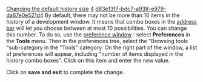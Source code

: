 [[Property:title|Changing the default history size]]
[[Property:weight|4]]
[[Property:uuid|d83e13f7-bdc7-a938-e979-da67e0e521d4]]
By default, there may not be more than 10 items in the history of a development window. It means that combo boxes in the [[Main address bar|address bar]]  will let you choose between at most 10 possibilities. You can change this number. 
To do so, use the [[Preference window overview|preference window]] : select '''Preferences''' in the '''Tools''' menu. Then in the preferences tree, select the "Browsing tools "sub-category in the "Tools" category. On the right part of the window, a list of preferences will appear, including "number of items displayed in the history combo boxes". Click on this item and enter the new value. 

Click on '''save and exit''' to complete the change. 

{{seealso| '''See Also''' <br/>
[[Preference window overview|Preference window description]]  <br/>
[[EiffelStudio preferences: Introduction|Preferences reference]]  }}




